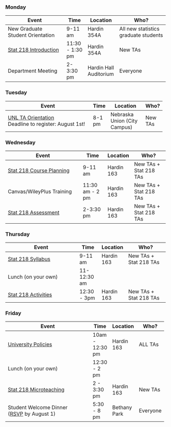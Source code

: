 ::: {.callout-tip .column-page}
### Monday

| Event                                        | Time            | Location               | Who?                                 |
|----------------------------------------------|-----------------|------------------------|--------------------------------------|
| New Graduate Student Orientation             | 9-11 am         | Hardin 354A              | All new statistics graduate students |
| [Stat 218 Introduction](01-introduction.qmd) | 11:30 - 1:30 pm | Hardin 354A                    | New TAs                              |
| Department Meeting                           | 2-3:30 pm       | Hardin Hall Auditorium | Everyone                             |
:::

::: {.callout-tip .column-page}
### Tuesday

+------------------------------------------------------------------------------+--------+------------------------------+---------+
| Event                                                                        | Time   | Location                     | Who?    |
+==============================================================================+========+==============================+=========+
| [UNL TA Orientation](https://events.unl.edu/gradstudies/2022/08/16/165120/)\ | 8-1 pm | Nebraska Union (City Campus) | New TAs |
| Deadline to register: August 1st!                                            |        |                              |         |
+------------------------------------------------------------------------------+--------+------------------------------+---------+
:::

::: {.callout-tip .column-page}
### Wednesday

| Event                                              | Time            | Location | Who?                   |
|----------------------------------------------------|-----------------|----------|------------------------|
| [Stat 218 Course Planning](02-course-planning.qmd) | 9-11 am         | Hardin 163      | New TAs + Stat 218 TAs |
| Canvas/WileyPlus Training                          | 11:30 am - 2 pm | Hardin 163      | New TAs + Stat 218 TAs |
| [Stat 218 Assessment](03-assessment.qmd)           | 2-3:30 pm       | Hardin 163      | New TAs + Stat 218 TAs |
:::

::: {.callout-tip .column-page}
### Thursday

| Event                                    | Time        | Location | Who?                   |
|------------------------------------------|-------------|----------|------------------------|
| [Stat 218 Syllabus](04-syllabus.qmd)     | 9-11 am     | Hardin 163      | New TAs + Stat 218 TAs |
| Lunch (on your own)                      | 11-12:30 am |         |                        |
| [Stat 218 Activities](06-activities.qmd) | 12:30 - 3pm | Hardin 163      | New TAs + Stat 218 TAs |
:::

::: {.callout-tip .column-page}
### Friday

+---------------------------------------------------------------------------------------------------------------------------+-----------------+--------------+----------+
| Event                                                                                                                     | Time            | Location     | Who?     |
+===========================================================================================================================+=================+==============+==========+
| [University Policies](05-policies.qmd)                                                                                    | 10am - 12:30 pm | Hardin 163   | ALL TAs  |
+---------------------------------------------------------------------------------------------------------------------------+-----------------+--------------+----------+
| Lunch (on your own)                                                                                                       | 12:30 - 2 pm    |              |          |
+---------------------------------------------------------------------------------------------------------------------------+-----------------+--------------+----------+
| [Stat 218 Microteaching](07-microteaching.qmd)                                                                            | 2 - 3:30 pm     | Hardin 163   | New TAs  |
+---------------------------------------------------------------------------------------------------------------------------+-----------------+--------------+----------+
| Student Welcome Dinner\                                                                                                   | 5:30 - 8 pm     | Bethany Park | Everyone |
| ([RSVP](https://docs.google.com/forms/d/e/1FAIpQLSeq9MelnThsovox3cRawsbP_DbxtKqoZFme0hOMNtt7VYq0cw/viewform) by August 1) |                 |              |          |
+---------------------------------------------------------------------------------------------------------------------------+-----------------+--------------+----------+
:::

